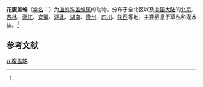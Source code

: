 {{Speciesbox
| name = 花腹盖蛛
| status = 
| status_system = 
| image = 
| genus = Neriene
| species = radiata
| authority = (Walckenaer, 1841)<ref name='id13331'>{{cite web| url =http://www.bioinfo.cn/db05/BjdwSpecies.php?action=view&id=13331| title =花腹盖蛛| work =《中国动物物种编目数据库》| publisher =中国科学院微生物研究所| author =中国科学院动物研究所| accessdate =2009-04-28| deadurl =yes| archiveurl =https://web.archive.org/web/20160305023141/http://www.bioinfo.cn/db05/BjdwSpecies.php?action=view&id=13331| archivedate =2016-03-05}}</ref>
}}

'''花腹盖蛛'''（[[学名|学名]]：{{lang|la|''Neriene radiata''}}）为[[皿蛛科|皿蛛科]][[盖蛛属|盖蛛属]]的动物。分布于全北区以及[[中国大陆|中国大陆]]的[[北京|北京]]、[[吉林|吉林]]、[[浙江|浙江]]、[[安徽|安徽]]、[[湖北|湖北]]、[[湖南|湖南]]、[[贵州|贵州]]、[[四川|四川]]、[[陕西|陕西]]等地，主要栖息于草丛和灌木丛。<ref name='id13331'/>

== 参考文献 ==
{{reflist}}

{{Wikispecies|Neriene radiata}}
{{Taxonbar|from=Q1310084}}

[[Category:盖蛛属|花腹盖蛛]]


{{蜘蛛小作品}}